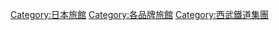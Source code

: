[[Category:日本旅館|Category:日本旅館]]
[[Category:各品牌旅館|Category:各品牌旅館]]
[[Category:西武鐵道集團|Category:西武鐵道集團]]